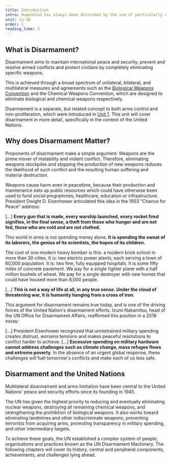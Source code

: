 ```yaml
---
title: Introduction
intro: Humankind has always been disturbed by the use of particularly cruel methods of war. The establishment of the UN disarmament machinery is among the most important actions we have taken to restrict the use of such methods.
unit: lu-18
order: 1
reading_time: 3
---
```


## What is Disarmament?

Disarmament aims to maintain international peace and security, prevent and resolve armed conflicts and protect civilians by completely eliminating specific weapons.

This is achieved through a broad spectrum of unilateral, bilateral, and multilateral measures and agreements such as the [Biological Weapons Convention](https://www.nti.org/education-center/treaties-and-regimes/convention-prohibition-development-production-and-stockpiling-bacteriological-biological-and-toxin-weapons-btwc/) and the <Term t="CWC">Chemical Weapons Convention</Term>, which are designed to eliminate biological and chemical weapons respectively.

Disarmament is a separate, but related concept to both arms control and non-proliferation, which were introduced in [Unit 1](#1). This unit will cover disarmament in more detail, specifically in the context of the United Nations.

## Why does Disarmament Matter?

Proponents of disarmament make a simple argument: Weapons are the prime mover of instability and violent conflict. Therefore, eliminating weapons stockpiles and stopping the production of new weapons reduces the likelihood of such conflict and the resulting human suffering and material destruction.

Weapons cause harm even in peacetime, because their production and maintenance eats up public resources which could have otherwise been used to fund social programmes, healthcare, education or infrastructure. President Dwight D. Eisenhower articulated this idea in the 1953 "Chance for Peace" address:

<Quote audio="eisenhower-chance-for-peace.mp3" type="document" source="https://en.wikisource.org/wiki/The_Chance_for_Peace" fullDocument="https://en.wikisource.org/wiki/The_Chance_for_Peace" cite='Dwight D. Eisenhower, "Chance for Peace", speech to American Society of Newspaper Editors. April 16, 1953. Audio courtesy of the Miller Center, University of Virginia.'>

[...] **Every gun that is made, every warship launched, every rocket fired signifies, in the final sense, a theft from those who hunger and are not fed, those who are cold and are not clothed.**

This world in arms is not spending money alone. **It is spending the sweat of its laborers, the genius of its scientists, the hopes of its children.**

The cost of one modern heavy bomber is this: a modern brick school in more than 30 cities. It is: two electric power plants, each serving a town of 60,000 population. It is: two fine, fully equipped hospitals. It is some fifty miles of concrete pavement. We pay for a single fighter plane with a half million bushels of wheat. We pay for a single destroyer with new homes that could have housed more than 8,000 people.

[...] **This is not a way of life at all, in any true sense. Under the cloud of threatening war, it is humanity hanging from a cross of iron.**

</Quote>

This argument for disarmament remains true today, and is one of the driving forces of the United Nation's disarmament efforts. Izumi Nakamitsu, head of the UN Office for Disarmament Affairs, reaffirmed this position in a 2018 essay:  

<Quote type="document" fullDocument="https://time.com/5250773/global-military-spending-security-arms-race/" cite="Izumi Nakamitsu, Global Military Spending Has Doubled but the World Is No Safer. April 25, 2018, Time Magazine Online.">

[...] President Eisenhower recognized that unrestrained military spending creates distrust, worsens tensions and makes peaceful resolutions to conflict harder to achieve. [...] **Excessive spending on military hardware cannot address challenges such as climate change, mass refugee flows and extreme poverty**. In the absence of an urgent global response, these challenges will fuel tomorrow's conflicts and make each of us less safe.

</Quote>

## Disarmament and the United Nations

Multilateral disarmament and arms limitation have been central to the United Nations' peace and security efforts since its founding in 1945.

The UN has given the highest priority to reducing and eventually eliminating nuclear weapons, destroying all remaining chemical weapons, and strengthening the prohibition of biological weapons. It also works toward eliminating landmines and other indiscriminate weapons, preventing terrorists from acquiring arms, promoting transparency in military spending, and other intermediary targets.

To achieve these goals, the UN established a complex system of people, organisations and practices known as the UN Disarmament Machinery. The following chapters will cover its history, central and peripheral components, achievements, and challenges lying ahead.
